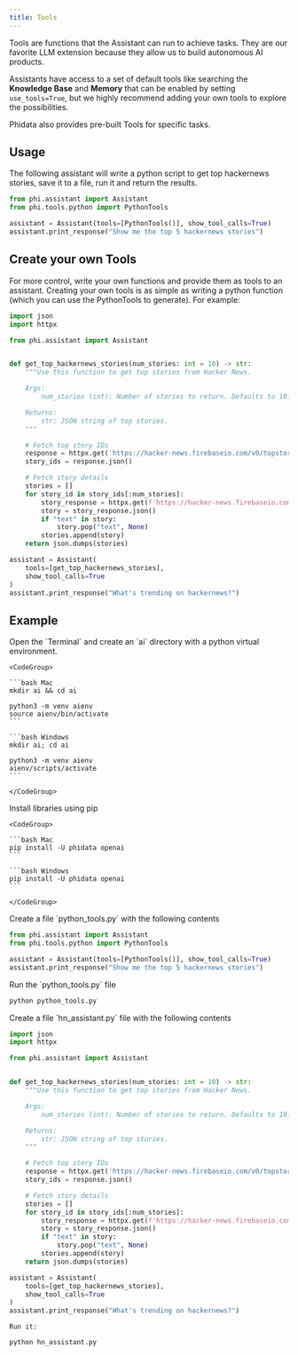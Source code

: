 ```yaml
---
title: Tools
---
```


Tools are functions that the Assistant can run to achieve tasks. They are our favorite LLM extension because they allow us to build autonomous AI products.

Assistants have access to a set of default tools like searching the **Knowledge Base** and **Memory** that can be enabled by setting `use_tools=True`, but we highly recommend adding your own tools to explore the possibilities.

Phidata also provides pre-built Tools for specific tasks.

## Usage

The following assistant will write a python script to get top hackernews stories, save it to a file, run it and return the results.

```python python_tools.py
from phi.assistant import Assistant
from phi.tools.python import PythonTools

assistant = Assistant(tools=[PythonTools()], show_tool_calls=True)
assistant.print_response("Show me the top 5 hackernews stories")
```

## Create your own Tools

For more control, write your own functions and provide them as tools to an assistant. Creating your own tools is as simple as writing a python function (which you can use the PythonTools to generate). For example:

```python hn_assistant.py
import json
import httpx

from phi.assistant import Assistant


def get_top_hackernews_stories(num_stories: int = 10) -> str:
    """Use this function to get top stories from Hacker News.

    Args:
        num_stories (int): Number of stories to return. Defaults to 10.

    Returns:
        str: JSON string of top stories.
    """

    # Fetch top story IDs
    response = httpx.get('https://hacker-news.firebaseio.com/v0/topstories.json')
    story_ids = response.json()

    # Fetch story details
    stories = []
    for story_id in story_ids[:num_stories]:
        story_response = httpx.get(f'https://hacker-news.firebaseio.com/v0/item/{story_id}.json')
        story = story_response.json()
        if "text" in story:
            story.pop("text", None)
        stories.append(story)
    return json.dumps(stories)

assistant = Assistant(
    tools=[get_top_hackernews_stories],
    show_tool_calls=True
)
assistant.print_response("What's trending on hackernews?")
```

## Example

<Steps>
  <Step title="Create a virtual environment">
    Open the `Terminal` and create an `ai` directory with a python virtual environment.

    <CodeGroup>

    ```bash Mac
    mkdir ai && cd ai

    python3 -m venv aienv
    source aienv/bin/activate
    ```

    ```bash Windows
    mkdir ai; cd ai

    python3 -m venv aienv
    aienv/scripts/activate
    ```

    </CodeGroup>

  </Step>
  <Step title="Install libraries">
    Install libraries using pip

    <CodeGroup>

    ```bash Mac
    pip install -U phidata openai
    ```

    ```bash Windows
    pip install -U phidata openai
    ```

    </CodeGroup>

  </Step>
  <Step title="Create an assistant with tools">
    Create a file `python_tools.py` with the following contents

```python python_tools.py
from phi.assistant import Assistant
from phi.tools.python import PythonTools

assistant = Assistant(tools=[PythonTools()], show_tool_calls=True)
assistant.print_response("Show me the top 5 hackernews stories")
```

  </Step>
  <Step title="Run the assistant">
    Run the `python_tools.py` file

```bash
python python_tools.py
```

  </Step>
  <Step title="Create your own Tool">
    Create a file `hn_assistant.py` file with the following contents

```python hn_assistant.py
import json
import httpx

from phi.assistant import Assistant


def get_top_hackernews_stories(num_stories: int = 10) -> str:
    """Use this function to get top stories from Hacker News.

    Args:
        num_stories (int): Number of stories to return. Defaults to 10.

    Returns:
        str: JSON string of top stories.
    """

    # Fetch top story IDs
    response = httpx.get('https://hacker-news.firebaseio.com/v0/topstories.json')
    story_ids = response.json()

    # Fetch story details
    stories = []
    for story_id in story_ids[:num_stories]:
        story_response = httpx.get(f'https://hacker-news.firebaseio.com/v0/item/{story_id}.json')
        story = story_response.json()
        if "text" in story:
            story.pop("text", None)
        stories.append(story)
    return json.dumps(stories)

assistant = Assistant(
    tools=[get_top_hackernews_stories],
    show_tool_calls=True
)
assistant.print_response("What's trending on hackernews?")
```

    Run it:

```bash
python hn_assistant.py
```

  </Step>
</Steps>

<Snippet file="message-us-discord.mdx" />
